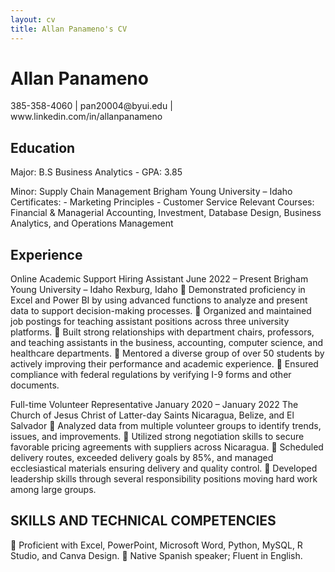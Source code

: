```yaml
---
layout: cv
title: Allan Panameno's CV
---
```

# Allan Panameno
385-358-4060 | pan20004@byui.edu | www.linkedin.com/in/allanpanameno




## Education

Major: B.S Business Analytics - 
GPA: 3.85 

Minor: Supply Chain Management
Brigham Young University – Idaho
Certificates:
- Marketing Principles
- Customer Service
Relevant Courses:
Financial & Managerial Accounting, Investment, Database Design, Business Analytics, and Operations
Management

## Experience

Online Academic Support Hiring Assistant June 2022 – Present
Brigham Young University – Idaho Rexburg, Idaho
 Demonstrated proficiency in Excel and Power BI by using advanced functions to analyze and present
data to support decision-making processes.
 Organized and maintained job postings for teaching assistant positions across three university platforms.
 Built strong relationships with department chairs, professors, and teaching assistants in the business,
accounting, computer science, and healthcare departments.
 Mentored a diverse group of over 50 students by actively improving their performance and academic
experience.
 Ensured compliance with federal regulations by verifying I-9 forms and other documents.

Full-time Volunteer Representative January 2020 – January 2022
The Church of Jesus Christ of Latter-day Saints Nicaragua, Belize, and El Salvador
 Analyzed data from multiple volunteer groups to identify trends, issues, and improvements.
 Utilized strong negotiation skills to secure favorable pricing agreements with suppliers across Nicaragua.
 Scheduled delivery routes, exceeded delivery goals by 85%, and managed ecclesiastical materials
ensuring delivery and quality control.
 Developed leadership skills through several responsibility positions moving hard work among large
groups.

## SKILLS AND TECHNICAL COMPETENCIES
 Proficient with Excel, PowerPoint, Microsoft Word, Python, MySQL, R Studio, and Canva Design.
 Native Spanish speaker; Fluent in English.



<!-- ### Footer

Last updated: May 2013 -->